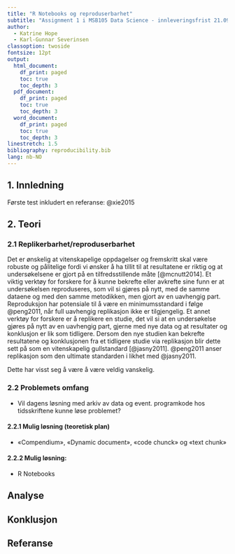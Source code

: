 ```yaml
---
title: "R Notebooks og reproduserbarhet"
subtitle: "Assignment 1 i MSB105 Data Science - innleveringsfrist 21.09.20"
author: 
  - Katrine Hope
  - Karl-Gunnar Severinsen
classoption: twoside
fontsize: 12pt
output:
  html_document:
    df_print: paged
    toc: true
    toc_depth: 3
  pdf_document:
    df_print: paged
    toc: true
    toc_depth: 3
  word_document:
    df_print: paged
    toc: true
    toc_depth: 3
linestretch: 1.5
bibliography: reproducibility.bib
lang: nb-NO
---
```



## 1. Innledning

Første test inkludert en referanse: @xie2015

## 2. Teori

### 2.1 Replikerbarhet/reproduserbarhet

Det er ønskelig at vitenskapelige oppdagelser og fremskritt skal være robuste og pålitelige fordi vi ønsker å ha tillit til at resultatene er riktig og at undersøkelsene er gjort på en tilfredsstillende måte [@mcnutt2014]. 
Et viktig verktøy for forskere for å kunne bekrefte eller avkrefte sine funn er at undersøkelsen reproduseres, som vil si gjøres på nytt, med de samme dataene og med den samme metodikken, men gjort av en uavhengig part. 
Reproduksjon har potensiale til å være en minimumsstandard i følge @peng2011, når full uavhengig replikasjon ikke er tilgjengelig. 
Et annet verktøy for forskere er å replikere en studie, det vil si at en undersøkelse gjøres på nytt av en uavhengig part, gjerne med nye data og at resultater og konklusjon er lik som tidligere. 
Dersom den nye studien kan bekrefte resultatene og konklusjonen fra et tidligere studie via replikasjon blir dette sett på som en vitenskapelig gullstandard [@jasny2011]. 
@peng2011 anser replikasjon som den ultimate standarden i likhet med @jasny2011. 

Dette har visst seg å være å være veldig vanskelig. 


### 2.2 Problemets omfang

- Vil dagens løsning med arkiv av data og event. programkode hos tidsskriftene
kunne løse problemet?

#### 2.2.1 Mulig løsning (teoretisk plan)

- «Compendium», «Dynamic document», «code chunck» og «text chunk»

#### 2.2.2 Mulig løsning:

- R Notebooks

## Analyse

## Konklusjon

## Referanse
